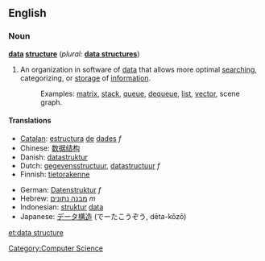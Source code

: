 ==English==

===Noun===
'''[[data]] [[structure]]'''  (''plural:'' '''[[data structures]]''')

# An organization in software of [[data]] that allows more optimal [[search]]ing, categorizing, or [[storage]] of [[information]].
#: Examples: [[matrix]], [[stack]], [[queue]], [[dequeue]], [[list]], [[vector]], scene graph.

====Translations====
{{top}}
*[[Catalan]]: [[estructura]] [[de]] [[dades]] ''f''
*Chinese: [[数据结构]]
*Danish: [[datastruktur]]
*Dutch: [[gegevensstructuur]], [[datastructuur]] ''f''
*Finnish: [[tietorakenne]]
{{mid}}
*German: [[Datenstruktur]] ''f''
*Hebrew: [[מבנה נתונים]] ''m''
*Indonesian: [[struktur]] [[data]]
*Japanese: [[データ構造]] (でーたこうぞう, dēta-kōzō)
{{bottom}}

[[et:data structure]]
[[Category:Computer Science]]